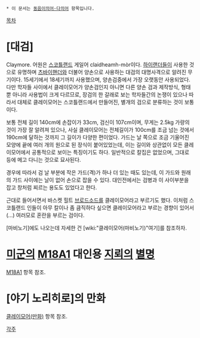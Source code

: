  * 이 문서는 [[동음이의어·다의어]] 항목입니다.

[[목차]]
= [대검] =
Claymore. 어원은 [[스코틀랜드]] 게일어 claidheamh-mòr이다. [[하이랜더]]들이 사용한 것으로 유명하며 [[츠바이핸더]]와 더불어 양손으로 사용하는 대검의 대명사격으로 알려진 무기이다. 15세기에서 18세기까지 사용했으며, 양손검중에서 가장 오랫동안 사용되었다. 다만 학자들 사이에서 클레이모어가 양손검인지 아니면 다른 양손 검과 제작방식, 형태뿐 아니라 사용법이 크게 다르므로, 장검의 한 갈래로 보는 학자들간의 논쟁이 있으나 따라서 대체로 클레이모어는 스코틀랜드에서 만들어진, 별개의 검으로 분류하는 것이 보통이다.

보통 전체 길이 140cm에 손잡이가 33cm, 검신이 107cm이며, 무게는 2.5kg 가량의 것이 가장 잘 알려져 있으나, 사실 클레이모어는 전체길이가 100cm를 조금 넘는 것에서 190cm에 달하는 것까지 그 길이가 다양한 편이었다. 가드는 날 쪽으로 조금 기울어진 모양에 끝에 여러 개의 원으로 된 장식이 붙어있었는데, 이는 길이와 상관없이 모든 클레이모어에서 공통적으로 보이는 특징이기도 하다. 일반적으로 칼집은 없었으며, 그대로 등에 메고 다니는 것으로 묘사된다.

경우에 따라서 검 날 부분에 작은 가드(격)가 하나 더 있는 때도 있는데, 이 가드와 원래의 가드 사이에는 날이 없어 손으로 잡을 수 있다. 대인전에서는 검병과 이 사이부분을 잡고 창처럼 찌르는 용도도 있었다고 한다.

근대로 들어서면서 바스켓 힐트 [[브로드소드]]를 클레이모어라고 부르기도 했다. 이처럼 스코틀랜드 인들이 아무 칼이나 좀 큼직하다 싶으면 클레이모어라고 부르는 경향이 있어서(...) 여러모로 혼란을 부르는 검이다.

[마비노기]에도 나오는데 자세한 건 [wiki:"클레이모어(마비노기)"여기]를 참조하자.

= [[미군]]의 [[M18A1]] 대인용 [[지뢰]]의 [[별명]] =
[[M18A1]] 항목 참조.

= [야기 노리히로]의 만화 =
[[클레이모어(만화)]] 항목 참조.

[[각주]]

